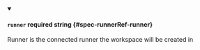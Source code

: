 
<details className="config-field" data-expandable="false" open>
<summary>

#### `runner` <span className="config-field-required" data-required="false">required</span> <span className="config-field-type">string</span> <span className="config-field-default"></span> <span className="config-field-enum"></span> {#spec-runnerRef-runner}

Runner is the connected runner the workspace will be created in

</summary>



</details>
